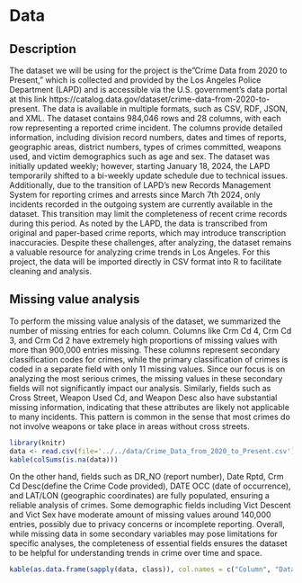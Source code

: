 # Data
## Description
The dataset we will be using for the project is the"Crime Data from 2020 to Present," which is collected and provided by the Los Angeles Police Department (LAPD) and is accessible via the U.S. government's data portal at this link https://catalog.data.gov/dataset/crime-data-from-2020-to-present. The data is available in multiple formats, such as CSV, RDF, JSON, and XML. The dataset contains 984,046 rows and 28 columns, with each row representing a reported crime incident. The columns provide detailed information, including division record numbers, dates and times of reports, geographic areas, district numbers, types of crimes committed, weapons used, and victim demographics such as age and sex. The dataset was initially updated weekly; however, starting January 18, 2024, the LAPD temporarily shifted to a bi-weekly update schedule due to technical issues. Additionally, due to the transition of LAPD’s new Records Management System for reporting crimes and arrests since March 7th 2024, only incidents recorded in the outgoing system are currently available in the dataset. This transition may limit the completeness of recent crime records during this period. As noted by the LAPD, the data is transcribed from original and paper-based crime reports, which may introduce transcription inaccuracies. Despite these challenges, after analyzing, the dataset remains a valuable resource for analyzing crime trends in Los Angeles. For this project, the data will be imported directly in CSV format into R to facilitate cleaning and analysis.

## Missing value analysis
To perform the missing value analysis of the dataset, we summarized the number of missing entries for each column. Columns like Crm Cd 4, Crm Cd 3, and Crm Cd 2 have extremely high proportions of missing values with more than 900,000 entries missing. These columns represent secondary classification codes for crimes, while the primary classification of crimes is coded in a separate field with only 11 missing values. Since our focus is on analyzing the most serious crimes, the missing values in these secondary fields will not significantly impact our analysis. Similarly, fields such as Cross Street, Weapon Used Cd, and Weapon Desc also have substantial missing information, indicating that these attributes are likely not applicable to many incidents. This pattern is common in the sense that most crimes do not involve weapons or take place in areas without cross streets.

```r
library(knitr)
data <- read.csv(file='../../data/Crime_Data_from_2020_to_Present.csv')
kable(colSums(is.na(data)))
```


On the other hand, fields such as DR_NO (report number), Date Rptd, Crm Cd Desc(define the Crime Code provided), DATE OCC (date of occurrence), and LAT/LON (geographic coordinates) are fully populated, ensuring a reliable analysis of crimes. Some demographic fields including Vict Descent and Vict Sex have moderate amount of missing values around 140,000 entries, possibly due to privacy concerns or incomplete reporting. Overall, while missing data in some secondary variables may pose limitations for specific analyses, the completeness of essential fields ensures the dataset to be helpful for understanding trends in crime over time and space.

```r
kable(as.data.frame(sapply(data, class)), col.names = c("Column", "Data Type"))
```

